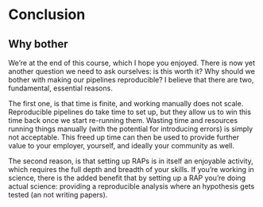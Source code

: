 # Conclusion

## Why bother

We’re at the end of this course, which I hope you enjoyed. There is now yet
another question we need to ask ourselves: is this worth it? Why should we
bother with making our pipelines reproducible? I believe that there are two,
fundamental, essential reasons.

The first one, is that time is finite, and working manually does not scale.
Reproducible pipelines do take time to set up, but they allow us to win this
time back once we start re-running them. Wasting time and resources running
things manually (with the potential for introducing errors) is simply not
acceptable. This freed up time can then be used to provide further value to your
employer, yourself, and ideally your community as well.

The second reason, is that setting up RAPs is in itself an enjoyable activity,
which requires the full depth and breadth of your skills. If you’re working in
science, there is the added benefit that by setting up a RAP you’re doing actual
science: providing a reproducible analysis where an hypothesis gets tested (an
not writing papers).

